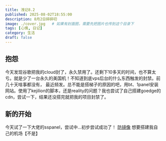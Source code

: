 ```yaml
---
title: 浅记8.2
published: 2025-08-02T18:55:00
description: 8月2日碎碎叨
image: ./cover.jpg   # 如果有封面图，需要先把图片也传到这个目录下
tags: [心情, 日记]
category: 生活
draft: false
---
```

 ## 抱怨

今天发现谷歌把我的cloud封了，永久禁用了。还剩下10多天的时间，也不算太亏。就是少了一台永久的美国机！不知道到底vps后台的什么东西触发的封禁。前几十天啥事都没有，
最近频发。总不能是搭梯子的原因的吧，用bt、1panel安装网站。使用了kejilion的脚本，还是reality的问题？我也尝试了自己搭建goedge的cdn，尝试一下，结果还没搭完就把我的项目封禁了。






 ## 新的开始

 今天试了一下大佬的sspanel，尝试中...初步尝试成功了！ <a class="transition link text-[var(--primary)] font-medium" target="_blank" href="https://xeonzilla.top/posts/anti_malicious_mirroring">防镜像</a>
想要搭建我自己的机场【不是】


